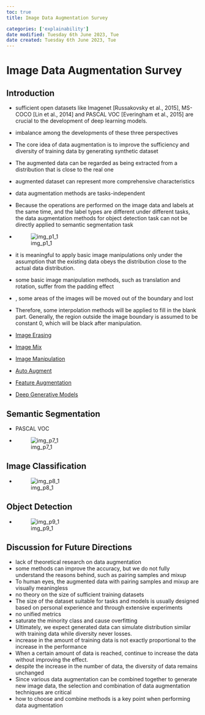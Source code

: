 ```yaml
---
toc: true
title: Image Data Augmentation Survey

categories: ['explainability']
date modified: Tuesday 6th June 2023, Tue
date created: Tuesday 6th June 2023, Tue
---
```


# Image Data Augmentation Survey


## Introduction
- sufficient open datasets like Imagenet [Russakovsky et al., 2015], MS-COCO [Lin et al., 2014] and PASCAL VOC [Everingham et al., 2015] are crucial to the development of deep learning models. 
- imbalance among the developments of these three perspectives 
- The core idea of data augmentation is to improve the sufficiency and diversity of training data by generating synthetic dataset 
- The augmented data can be regarded as being extracted from a distribution that is close to the real one 
- augmented dataset can represent more comprehensive characteristics 
- data augmentation methods are tasks-independent 
- Because the operations are performed on the image data and labels at the same time, and the label types are different under different tasks, the data augmentation methods for object detection task can not be directly applied to semantic segmentation task  
- ![img_p1_1](img_p1_1.png) 
- it is meaningful to apply basic image manipulations only under the assumption that the existing data obeys the distribution close to the actual data distribution. 
- some basic image manipulation methods, such as translation and rotation, suffer from the padding effect 
- , some areas of the images will be moved out of the boundary and lost 
- Therefore, some interpolation methods will be applied to fill in the blank part. Generally, the region outside the image boundary is assumed to be constant 0, which will be black after manipulation. 

- [Image Erasing](Image Erasing.qmd)

- [Image Mix](Image Mix.qmd)

- [Image Manipulation](Image Manipulation.qmd)

- [Auto Augment](Auto Augment.qmd)

- [Feature Augmentation](Feature Augmentation.qmd)

- [Deep Generative Models](Deep Generative Models.qmd)

## Semantic Segmentation
- PASCAL VOC  
- ![img_p7_1](img_p7_1.png) 

## Image Classification
- ![img_p8_1](img_p8_1.png) 

## Object Detection
- ![img_p9_1](img_p9_1.png)

## Discussion for Future Directions
- lack of theoretical research on data augmentation   
- some methods can improve the accuracy, but we do not fully understand the reasons behind, such as pairing samples and mixup 
- To human eyes, the augmented data with pairing samples and mixup are visually meaningless 
- no theory on the size of sufficient training datasets 
- The size of the dataset suitable for tasks and models is usually designed based on personal experience and through extensive experiments 
- no unified metrics 
- saturate the minority class and cause overfitting 
- Ultimately, we expect generated data can simulate distribution similar with training data while diversity never losses. 
- increase in the amount of training data is not exactly proportional to the increase in the performance 
- When a certain amount of data is reached, continue to increase the data without improving the effect. 
- despite the increase in the number of data, the diversity of data remains unchanged 
- Since various data augmentation can be combined together to generate new image data, the selection and combination of data augmentation techniques are critical 
- how to choose and combine methods is a key point when performing data augmentation 



